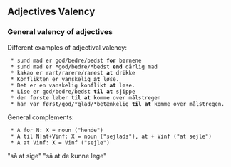 ==  Adjectives Valency ==

=== General valency of adjectives ===

Different examples of adjectival valency:

  * sund mad er god/bedre/bedst '''for''' børnene
  * sund mad er *god/bedre/*bedst '''end''' dårlig mad
  * kakao er rart/rarere/rarest '''at''' drikke
  * Konflikten er vanskelig '''at''' løse.
  * Det er en vanskelig konflikt '''at''' løse.
  * Lise er god/bedre/bedst '''til at''' sjippe
  * den første løber '''til at''' komme over målstregen
  * han var først/god/*glad/*betænkelig '''til at''' komme over målstregen.

General complements:

  * A for N: X = noun ("hende")
  * A til N|at+Vinf: X = noun ("sejlads"), at + Vinf ("at sejle")
  * A at Vinf: X = Vinf ("sejle")

"så at sige" "så at de kunne lege"
